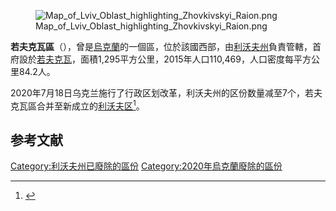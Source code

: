 [[Image:Map_of_Lviv_Oblast_highlighting_Zhovkivskyi_Raion.png|right]]

'''若夫克瓦區'''（{{lang-uk|Жовківський район}}），曾是[[烏克蘭|烏克蘭]]的一個區，位於該國西部，由[[利沃夫州|利沃夫州]]負責管轄，首府設於[[若夫克瓦|若夫克瓦]]，面積1,295平方公里，2015年人口110,469，人口密度每平方公里84.2人。

2020年7月18日乌克兰施行了行政区划改革，利沃夫州的区份数量减至7个，若夫克瓦區合并至新成立的[[利沃夫区|利沃夫区]]<ref>{{Cite news|title=Про утворення та ліквідацію районів. Постанова Верховної Ради України № 807-ІХ.|url=http://www.golos.com.ua/article/333466|access-date=2020-10-03|date=2020-07-18|website=Голос України|language=uk}}</ref>。

==参考文献==
{{Reflist}}

{{Lviv-geo-stub}}

[[Category:利沃夫州已廢除的區份|Category:利沃夫州已廢除的區份]]
[[Category:2020年烏克蘭廢除的區份|Category:2020年烏克蘭廢除的區份]]